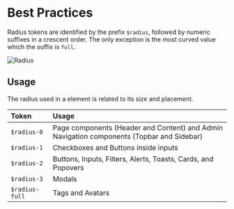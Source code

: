 # Best Practices

Radius tokens are identified by the prefix `$radius`, followed by numeric suffixes in a crescent order. The only exception is the most curved value which the suffix is `full`.

![Radius](public/assets/radius.png)

## Usage

The radius used in a element is related to its size and placement.

| Token          | Usage                                                                                     |
| :------------- | :---------------------------------------------------------------------------------------- |
| `$radius-0`    | Page components (Header and Content) and Admin Navigation components (Topbar and Sidebar) |
| `$radius-1`    | Checkboxes and Buttons inside inputs                                                      |
| `$radius-2`    | Buttons, Inputs, Filters, Alerts, Toasts, Cards, and Popovers                             |
| `$radius-3`    | Modals                                                                                    |
| `$radius-full` | Tags and Avatars                                                                          |
